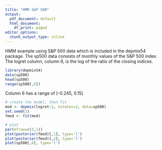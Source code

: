 ```yaml
---
title: "HMM S&P 500"
output:
  pdf_document: default
  html_document:
    df_print: paged
editor_options:
  chunk_output_type: inline
---
```


HMM example using S&P 500 data which is included in the depmix54 package. The sp500 data consists of monthly values of the S&P 500 index. The logret column, column 6, is the log of the ratio of the closing indices.


```r
library(depmixS4)
data(sp500)
head(sp500)
range(sp500[,6])

```

Column 6 has a range of [-0.245, 0.15]


```r
# create the model, then fit
mod <- depmix(logret~1, nstates=2, data=sp500)
set.seed(1)
fmod <- fit(mod)	

# plot 
par(mfrow=c(3,1))
plot(posterior(fmod)[,1], type='l')
plot(posterior(fmod)[,2], type='l')
plot(sp500[,6], type='l')


```


